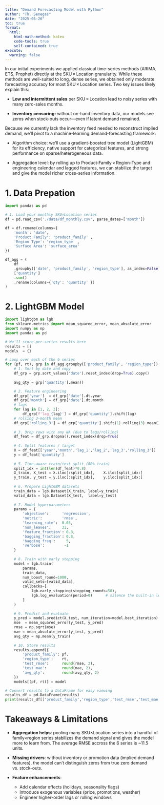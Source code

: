 ```yaml
---
title: "Demand Forecasting Model with Python"
author: "Th. Senegas"
date: "2025-05-26"
toc: true
format:
  html:
    html-math-method: katex
    code-tools: true
    self-contained: true
execute:
  warning: false
---
```


In our initial experiments we applied classical time-series methods (ARIMA, ETS, Prophet) directly at the SKU × Location granularity. While these methods are well-suited to long, dense series, we obtained only moderate forecasting accuracy for most SKU × Location series. Two key issues likely explain this:

- **Low and intermittent sales** per SKU × Location lead to noisy series with many zero-sales months.

- **Inventory censoring:** without on-hand inventory data, our models see zeros when stock-outs occur—even if latent demand remained.

Because we currently lack the inventory feed needed to reconstruct implied demand, we’ll pivot to a machine-learning demand-forecasting framework:

- Algorithm choice: we’ll use a gradient-boosted tree model (LightGBM) for its efficiency, native support for categorical features, and strong performance on sparse/heterogeneous data.

- Aggregation level: by rolling up to Product‐Family × Region-Type and engineering calendar and lagged features, we can stabilize the target and give the model richer cross-series information.

# 1. Data Prepation

```python
import pandas as pd

# 1. Load your monthly SKU×Location series
df = pd.read_csv('./data/df_monthly.csv', parse_dates=['month'])

df = df.rename(columns={
    'month': 'date',
    'Product Family': 'product_family' ,
    'Region Type': 'region_type' ,
    'Surface Area': 'surface_area'
})

df_agg = (
    df
    .groupby(['date', 'product_family', 'region_type'], as_index=False)
    ['quantity']
    .sum()
    .rename(columns={'qty': 'quantity' })
)

```

# 2. LightGBM Model

```python
import lightgbm as lgb
from sklearn.metrics import mean_squared_error, mean_absolute_error
import numpy as np
import pandas as pd

# We'll store per-series results here
results = []
models  = {}

# Loop over each of the 6 series
for (pf, rt), grp in df_agg.groupby(['product_family', 'region_type']):
    # 1. Sort by date and copy
    df_grp = grp.sort_values('date').reset_index(drop=True).copy()
    
    avg_qty = grp['quantity'].mean()

    # 2. Feature engineering
    df_grp['year']  = df_grp['date'].dt.year
    df_grp['month'] = df_grp['date'].dt.month
    # lags
    for lag in [1, 2, 3]:
        df_grp[f'lag_{lag}'] = df_grp['quantity'].shift(lag)
    # rolling 3-month mean
    df_grp['rolling_3'] = df_grp['quantity'].shift(1).rolling(3).mean()
    
    # 3. Drop rows with any NA (due to lags/rolling)
    df_feat = df_grp.dropna().reset_index(drop=True)
    
    # 4. Split features / target
    X = df_feat[['year','month','lag_1','lag_2','lag_3','rolling_3']]
    y = df_feat['quantity']
    
    # 5. Time-aware train/test split (80% train)
    split_idx = int(len(df_feat)*0.8)
    X_train, X_test = X.iloc[:split_idx],    X.iloc[split_idx:]
    y_train, y_test = y.iloc[:split_idx],    y.iloc[split_idx:]
    
    # 6. Prepare LightGBM datasets
    train_data = lgb.Dataset(X_train, label=y_train)
    valid_data = lgb.Dataset(X_test,  label=y_test)
    
    # 7. Model hyperparameters
    params = {
        'objective':      'regression',
        'metric':         'rmse',
        'learning_rate':  0.05,
        'num_leaves':     31,
        'feature_fraction': 0.8,
        'bagging_fraction': 0.8,
        'bagging_freq':     5,
        'verbose':         -1
    }
    
    # 8. Train with early stopping
    model = lgb.train(
        params,
        train_data,
        num_boost_round=1000,
        valid_sets=[valid_data],
        callbacks=[
            lgb.early_stopping(stopping_rounds=50),
            lgb.log_evaluation(period=0)      # silence the built-in logging
        ]
    )
    
    # 9. Predict and evaluate
    y_pred = model.predict(X_test, num_iteration=model.best_iteration)
    mse  = mean_squared_error(y_test, y_pred)
    rmse = np.sqrt(mse)
    mae = mean_absolute_error(y_test, y_pred)
    avg_qty = np.mean(y_train)
    
    # 10. Store results
    results.append({
        'product_family': pf,
        'region_type':    rt,
        'test_rmse':      round(rmse, 2),
        'test_mae':       round(mae, 2),
        'avg_qty':        round(avg_qty, 2)
    })
    models[(pf, rt)] = model

# Convert results to a DataFrame for easy viewing
results_df = pd.DataFrame(results)
print(results_df[['product_family','region_type','test_rmse','test_mae','avg_qty']])

```

# Takeaways & Limitations

- **Aggregation helps**: pooling many SKU×Location series into a handful of family×region series stabilizes the demand signal and gives the model more to learn from. The average RMSE accross the 6 series is ~11.5 units.

- **Missing drivers**: without inventory or promotion data (implied demand features), the model can’t distinguish zeros from true zero demand vs. stock-outs.

- **Feature enhancements**:

    - Add calendar effects (holidays, seasonality flags)
    - Introduce exogenous variables (price, promotions, weather)
    - Engineer higher-order lags or rolling windows